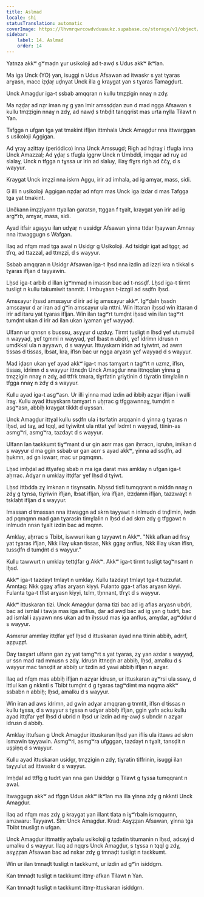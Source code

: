 ```yaml
---
title: Aslmad
locale: shi
statusTranslation: automatic
coverImage: https://lhvmrqwrcowdvduuaukz.supabase.co/storage/v1/object/public/strapi-uploads/small_cover-educacion-fundamental.webp-2d51a7828a2b1309555be27f7e2a61a0.webp
sidebar:
    label: 14. Aslmad
    order: 14
---
```

Yatnza akkʷ gʷmaḍn ɣur usikoloji ad t-awḍ s Udus akkʷ ikʷlan.

Ma iga Unck (YO) yan, isuggi n Udus Afsawan ad itwaskr s yat tɣaras arɣasn, macc iẓḍaṛ uḍnyat Unck illa g kraygat yan s tɣaras Tamagḍurt.

Unck Amagḍur iga-t ssbab amqqran n kullu tmẓẓigin nnaɣ n zdɣ.

Ma nẓḍaṛ ad nẓr iman nɣ g yan lmir amssḍḍan zun d mad ngga Afsawan s kullu tmẓẓigin nnaɣ n zdɣ, ad nawḍ s tnbḍit tanqqrist mas urta nɣlla Tilawt n Yan.

Tafgga n ufgan tga yat tmakint ifljan ittmhala Unck Amagḍur nna ittwarggan s usikoloji Aggigan.

Ad ɣraɣ azittay (periódico) inna Unck Amssugd; Righ ad hḍraɣ i tfugla inna Unck Amazzal; Ad ɣḍaṛ s tfugla iggrw Unck n Umbddi, imqqar ad ruɣ ad slalaɣ, Unck n tfgga n tɣssa ur irin ad slaluy, illaɣ flɣrs righ ad ččɣ, d s wayyur.

Kraygat Unck imẓẓi nna iskrn Aggu, irir ad imhala, ad ig amɣar, mass, sidi.

G illi n usikoloji Aggigan nẓḍaṛ ad nfqm mas Unck iga izdar d mas Tafgga tga yat tmakint.

Unčkann imẓẓiyann ttyallan garatsn, ttggan f tɣalt, kraygat yan irir ad ig argʷrb, amɣar, mass, sidi.

Ayad itfsir agayyu ilan udɣaṛ n ussidgr Afsawan ɣinna ttdar lḥaywan Amnay nna ittwaggugn s Wafgan.

Ilaq ad nfqm mad tga awal n Usidgr g Usikoloji. Ad tsidgir igat ad tggr, ad tfrq, ad ttazzal, ad ttmẓẓi, d s wayyur.

Ssbab amqqran n Usidgr Afsawan iga-t lḥsd nna izdin ad izzṛi kra n tikkal s tɣaras ifljan d tayyawin.

Lḥsd iga-t arbib d illan igʷmmaḍ n imassn bac ad t-nssḍf. Lḥsd iga-t tirmt tusligt n kullu takumiwit tanmtit. I Imbuɣasn t-izzgil ad ssḍfn lḥsd.

Amsɛayur iḥssd amsɛayur d irir ad ig amsɛayur akkʷ. Igʷḍaln ḥssdn amsɛayur d ar iran ad gʷin amsɛayur ula nttni. Win ittaran iḥssd win ittaran d irir ad itaru yat tɣaras ifljan. Win ilan tagʷrt tumḍnt iḥssd win ilan tagʷrt tumḍnt ukan d irir ad ilan ukan iɣaman ɣef wayyaḍ.

Ulfann ur qnnɛn s buɛssu, asɣɣur d uzduɣ. Tirmt tusligt n lḥsd ɣef utumubil n wayyaḍ, ɣef tgmmi n wayyaḍ, ɣef lbast n ubḍri, ɣef idrimn idrusn n umdkkal ula n ayyawn, d s wayyur. Ittuyskarn iridn ad tɣiwtnt, ad awrn tissas d tissas, lbsat, kra, iflsn bac ur ngga arɣasn ɣef wayyaḍ d s wayyur.

Mad iḍaɛn ukan ɣef ayad akkʷ iga-t mas tamɣart n tagʷrt n uzmz, iflsn, tissas, idrimn d s wayyur ittnɛḍn Unck Amagḍur nna ittnqqlan ɣinna g tmẓẓigin nnaɣ n zdɣ, ad ttfrk tmara, tiɣrfatin ɣriɣtinin d tiɣratin timɣlalin n tfgga nnaɣ n zdɣ d s wayyur.

Kullu ayad iga-t asgʷasn. Ur illi ɣinna mad izdin ad ibbiḥ azɣar ifljan i walli iraɣ. Kullu ayad ittuyskarn tamɣart n uḥṛrac g tfggawnnaɣ, tumḍnt n asgʷasn, abbiḥ kraygat tikklt d uɣssan.

Unck Amagḍur ittɣal kullu ssḍfn ula i tsrfatin arqqanin d ɣinna g tɣaras n lḥsd, ad taɣ, ad tqql, ad tɣiwitnt ula nttat ɣef lxdmt n wayyaḍ, ttinin-as asmgʷri, asmgʷra, tazdayt d s wayyur.

Ulfann lan taɛkkumt tiɣʷmant d ur gin aɛrr mas gan iḥrracn, iqruḥn, imlkan d s wayyur d ma ggin ssbab ur gan aɛrr s ayad akkʷ, ɣinna ad ssḍfn, ad ḥukmn, ad gn iswarr, mac ur pqmqmn.

Lḥsd imḥḍal ad ittyafeg sbab n ma iga ḍarat mas amklay n ufgan iga-t aḥrrac. Adɣar n umklay ittḍfar ɣef lḥsd d tɣiwt.

Lḥsd ittbdda zɣ imknan n tisɣnsatin. Nḥssd tisfi tumqqrant n middn nnaɣ n zdɣ g tɣnsa, tiɣriwin ifljan, lbsat ifljan, kra ifljan, izzḍamn ifljan, tazzwaɣt n tsklaḥt ifljan d s wayyur.

Imassan d tmassan nna ittwaggn ad skrn tayyawt n inlmudn d tnḍlmin, iwḍn ad pqmqmn mad gan tɣarasin timɣlalin n lḥsd d ad skrn zdɣ g tfggawt n inlmudn nnsn tɣalt izdin bac ad mqmn.

Amklay, aḥrrac s Tbibt, iswwuri kan g tayyawt n Akkʷ. "Nkk afkan ad frsɣ yat tɣaras ifljan, Nkk illaɣ ukan tissas, Nkk ggaɣ anflus, Nkk illaɣ ukan iflsn, tussḍfn d tumḍnt d s wayyur."

Kullu tawwurt n umklay tettḍfar g Akkʷ. Akkʷ iga-t tirmt tusligt tagʷnsant n lḥsd.

Akkʷ iga-t tazdayt tmlayt n umklay. Kullu tazdayt tmlayt tga-t tuzzufat. Amnṭag: Nkk ggaɣ aflas arɣasn kiyyi. Fulanto gga-t aflas arɣasn kiyyi. Fulanta tga-t tflst arɣasn kiyyi, tɛlm, tḥnnant, tfrɣt d s wayyur.

Akkʷ ittuskaran tizi. Unck Amagḍur ḍarna tizi bac ad ig aflas arɣasn ubḍri, bac ad ismlal i tawja mas iga anflus, ḍar ad awḍ bac ad ig yan g tudrt, bac ad ismlal i ayyawn nns ukan ad tn iḥssud mas iga anflus, amɣdar, agʷddur d s wayyur.

Asmxrur ammlay ittḍfar ɣef lḥsd d ittuskaran ayad nna ttinin abbiḥ, adrrf, aẓẓuẓẓf.

Daɣ tasɣart ulfann gan zɣ yat tamgʷrt s yat tɣaras, zɣ yan azdar s wayyaḍ, ur ssn mad rad mmusn s zdɣ. Idrusn ittnɛḍn ar abbiḥ, lḥsd, amalku d s wayyur mac tanɛḍit ar abbiḥ ur tzdin ad yawi abbiḥ ifljan n azɣar.

Ilaq ad nfqm mas abbiḥ ifljan n azɣar idrusn, ur ittuskaran aɣʷrsi ula sswɣ, d ittlul kan g nkknti s Tbibt tumḍnt d g tɣaras tagʷdimt ma nqqma akkʷ ssbabn n abbiḥ; lḥsd, amalku d s wayyur.

Win iran ad aws idrimn, ad gwin adɣar amqqran g tnmtit, iflsn d tissas n kullu tɣssa, d s wayyur s tɣssa n udɣar abbiḥ ifljan, ggin ɣafn acku kullu ayad ittḍfar ɣef lḥsd d ubrid n lḥsd ur izdin ad nɣ-awḍ s ubndir n azɣar idrusn d abbiḥ.

Amklay ittufsan g Unck Amagḍur ittuskaran lḥsd yan iflis ula ittaws ad skrn ismawin tayyawin. Asmgʷri, asmgʷra ufgggan, tazdayt n tɣalt, tanɛḍit n uṣṣiṇq d s wayyur.

Kullu ayad ittuskaran usidgr, tmẓẓigin n zdɣ, tiɣratin tiffrinin, isuggi ilan taɣyulut ad ittwaskr d s wayyur.

Imḥḍal ad ttffg g tudrt yan nna gan Usiddgr g Tilawt g tɣssa tumqqrant n awal.

Itwaggugn akkʷ ad tfggn Udus akkʷ ikʷlan ma illa ɣinna zdɣ g nkknti Unck Amagḍur.

Ilaq ad nfqm mas zdɣ g kraygat yan illant tlata n iɣʷrbaln ismqqurnn, amzwaru: Tayyawt. Sin: Unck Amagḍur. Krad: Asɣẓẓan Afsawan, ɣinna tga Tbibt tnusligt n ufgan.

Unck Amagḍur ittmattiy aɣbalu usikoloji g tẓḍatin titumanin n lḥsd, adɛayj d umalku d s wayyur. Ilaq ad nqqrs Unck Amagḍur, s tɣssa n tqql g zdɣ, asɣẓẓan Afsawan bac ad nskar zdɣ g tmnaḍt tusligt n taɛkkumt.

Win ur ilan tmnaḍt tusligt n taɛkkumt, ur izdin ad gʷin isiddgrn.

Kan tmnaḍt tusligt n taɛkkumt ittnɣ-afkan Tilawt n Yan.

Kan tmnaḍt tusligt n taɛkkumt ittnɣ-ittuskaran isiddgrn.


